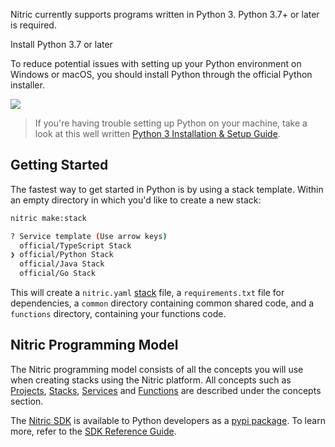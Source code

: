 <Box display="flex">
  <Box width={'75%'}>
    <p>
      Nitric currently supports programs written in Python 3. Python 3.7+ or
      later is required.
    </p>
    <Box textAlign="center" mb={4}>
      <LinkButton
        variant="contained"
        href="https://www.python.org/downloads/"
        target="_blank"
      >
        Install Python 3.7 or later
      </LinkButton>
    </Box>
    <p>
      To reduce potential issues with setting up your Python environment on
      Windows or macOS, you should install Python through the official Python
      installer.
    </p>
  </Box>
  <Box width={'25%'} mt={-8}>
    <img src="../assets/logos/python.svg" height={150} />
  </Box>
</Box>

> If you're having trouble setting up Python on your machine, take a look at this well written <a href="https://realpython.com/installing-python/">Python 3 Installation & Setup Guide</a>.

## Getting Started

The fastest way to get started in Python is by using a stack template. Within an empty directory in which you'd like to create a new stack:

```bash
nitric make:stack

? Service template (Use arrow keys)
  official/TypeScript Stack
❯ official/Python Stack
  official/Java Stack
  official/Go Stack
```

This will create a `nitric.yaml` [stack](/docs/intro/concepts/stack) file, a `requirements.txt` file for dependencies, a `common` directory containing common shared code, and a `functions` directory, containing your functions code.

## Nitric Programming Model

The Nitric programming model consists of all the concepts you will use when creating stacks using the Nitric platform.
All concepts such as [Projects](/docs/intro/concepts/projects), [Stacks](/docs/intro/concepts/stack), [Services](/docs/intro/concepts/services) and [Functions](/docs/intro/concepts/functions) are described under the concepts section.

The <a href="https://github.com/nitrictech/node-sdk" target="_blank">Nitric SDK</a> is available to Python developers as a <a href="https://pypi.org/project/nitric/" target="_blank">pypi package</a>. To learn more, refer to the [SDK Reference Guide](/docs/reference/sdks).
